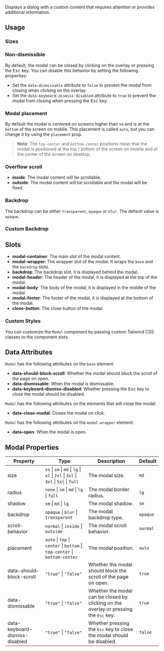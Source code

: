 
Displays a dialog with a custom content that requires attention or provides additional information.

## Usage

<CodeDemo isAdvanced initialHeight={680} code={modalContent.usage} />

### Sizes

<CodeDemo isAdvanced initialHeight={680} code={modalContent.sizes} />

### Non-dismissible

By default, the modal can be closed by clicking on the overlay or pressing the <Kbd>Esc</Kbd> key.
You can disable this behavior by setting the following properties:

-   Set the `data-dismissable` attribute to `false` to prevent the modal from closing when clicking on the overlay.
-   Set the `data-keyboard-dismiss-disabled` attribute to `true` to prevent the modal from closing when pressing the <Kbd>Esc</Kbd> key.

<CodeDemo isAdvanced initialHeight={680} code={modalContent.nonDismissible} />

### Modal placement

By default the modal is centered on screens higher than `sm` and is at the `bottom` of the screen on mobile. This placement is called `auto`, but
you can change it by using the `placement` prop.

<CodeDemo isAdvanced initialHeight={680} code={modalContent.modalPlacement} />

> **Note**: The `top-center` and `bottom-center` positions mean that the modal is positioned at the top / bottom of the screen on mobile and at the center of the screen on desktop.

### Overflow scroll

-   **inside**: The modal content will be scrollable.
-   **outside**: The modal content will be scrollable and the modal will be fixed.

<CodeDemo isAdvanced initialHeight={680} code={modalContent.overflowScroll} />

### Backdrop

The backdrop can be either `transparent`, `opaque` or `blur`. The default value is `opaque`.

<CodeDemo isAdvanced initialHeight={680} code={modalContent.backdrop} />

### Custom Backdrop

<CodeDemo isAdvanced initialHeight={680} code={modalContent.customBackdrop} />

## Slots

-   **modal-container**: The main slot of the modal content.
-   **modal-wrapper**: The wrapper slot of the modal. It wraps the `base` and the `backdrop` slots.
-   **backdrop**: The backdrop slot, it is displayed behind the modal.
-   **modal-header**: The header of the modal, it is displayed at the top of the modal.
-   **modal-body**: The body of the modal, it is displayed in the middle of the modal.
-   **modal-footer**: The footer of the modal, it is displayed at the bottom of the modal.
-   **close-button**: The close button of the modal.

### Custom Styles

You can customize the `Modal` component by passing custom Tailwind CSS classes to the component slots.

<CodeDemo isAdvanced initialHeight={680} code={modalContent.customStyles} />

## Data Attributes

`Modal` has the following attributes on the `base` element:

-   **data-should-block-scroll**: Whether the modal should block the scroll of the page on open.
-   **data-dismissable**: When the modal is dismissable.
-   **data-keyboard-dismiss-disabled**: Whether pressing the <Kbd>Esc</Kbd> key to close the modal should be disabled.

`Modal` has the following attributes on the elements that will close the modal:

-   **data-close-modal**: Closes the modal on click.

`Modal` has the following attributes on the `modal-wrapper` element:

-   **data-open**: When the modal is open.

## Modal Properties

| Property                       | Type                                                                               | Description                                                                                    | Default  |
| ------------------------------ | ---------------------------------------------------------------------------------- | ---------------------------------------------------------------------------------------------- | -------- |
| size                           | `xs` \| `sm` \| `md` \| `lg` \| `xl` \| `2xl` \| `3xl` \| `4xl` \| `5xl` \| `full` | The modal size.                                                                                | `md`     |
| radius                         | `none` \| `sm` \| `md` \| `lg` \| `full`                                           | The modal border radius.                                                                       | `lg`     |
| shadow                         | `sm` \| `md` \| `lg`                                                               | The modal shadow.                                                                              | `sm`     |
| backdrop                       | `opaque` \| `blur` \| `transparent`                                                | The modal backdrop type.                                                                       | `opaque` |
| scroll-behavior                | `normal` \| `inside` \| `outside`                                                  | The modal scroll behavior.                                                                     | `normal` |
| placement                      | `auto` \| `top` \| `center` \| `bottom` \| `top-center` \| `bottom-center`         | The modal position.                                                                            | `auto`   |
| data-should-block-scroll       | `"true"` \| `"false"`                                                              | Whether the modal should block the scroll of the page on open.                                 | `true`   |
| data-dismissable               | `"true"` \| `"false"`                                                              | Whether the modal can be closed by clicking on the overlay or pressing the <Kbd>Esc</Kbd> key. | `true`   |
| data-keyboard-dismiss-disabled | `"true"` \| `"false"`                                                              | Whether pressing the <Kbd>Esc</Kbd> key to close the modal should be disabled.                 | `false`  |
